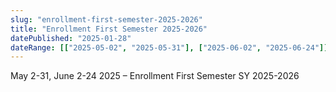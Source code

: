 ```yaml
---
slug: "enrollment-first-semester-2025-2026"
title: "Enrollment First Semester 2025-2026"
datePublished: "2025-01-28"
dateRange: [["2025-05-02", "2025-05-31"], ["2025-06-02", "2025-06-24"]]
---
```


<!--- content start --->

May 2-31, June 2-24 2025 – Enrollment First Semester SY 2025-2026

<!--- content end --->